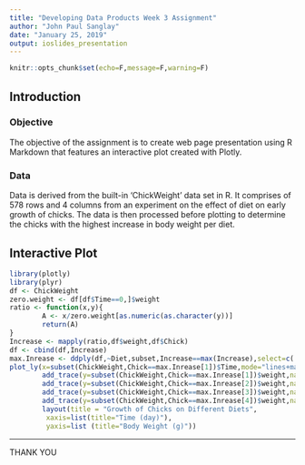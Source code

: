 ---
title: "Developing Data Products Week 3 Assignment"
author: "John Paul Sanglay"
date: "January 25, 2019"
output: ioslides_presentation
---
```{r setup, include=FALSE}
knitr::opts_chunk$set(echo=F,message=F,warning=F)
```

## Introduction

### Objective

The objective of the assignment is to create web page presentation using R Markdown that features an interactive plot created with Plotly.

### **Data**

Data is derived from the built-in 'ChickWeight' data set in R. It comprises of 578 rows and 4 columns from an experiment on the effect of diet on early growth of chicks. The data is then processed before plotting to determine the chicks with the highest increase in body weight per diet.

## **Interactive Plot**

```{r ChickWeight}
library(plotly)
library(plyr)
df <- ChickWeight
zero.weight <- df[df$Time==0,]$weight
ratio <- function(x,y){
        A <- x/zero.weight[as.numeric(as.character(y))]
        return(A)
}
Increase <- mapply(ratio,df$weight,df$Chick)
df <- cbind(df,Increase)
max.Inrease <- ddply(df,~Diet,subset,Increase==max(Increase),select=c('Diet','Increase','Chick'))$Chick
plot_ly(x=subset(ChickWeight,Chick==max.Inrease[1])$Time,mode="lines+markers") %>%
        add_trace(y=subset(ChickWeight,Chick==max.Inrease[1])$weight,name="Diet 1") %>%
        add_trace(y=subset(ChickWeight,Chick==max.Inrease[2])$weight,name="Diet 2") %>%
        add_trace(y=subset(ChickWeight,Chick==max.Inrease[3])$weight,name="Diet 3") %>%
        add_trace(y=subset(ChickWeight,Chick==max.Inrease[4])$weight,name="Diet 4") %>%
        layout(title = "Growth of Chicks on Different Diets",
         xaxis=list(title="Time (day)"),
         yaxis=list (title="Body Weight (g)"))
```

***
THANK YOU
